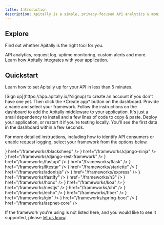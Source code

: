 ```yaml
---
title: Introduction
description: Apitally is a simple, privacy-focused API analytics & monitoring tool. It helps you understand how your APIs are being used and alerts you when things go wrong.
---
```


## Explore

Find out whether Apitally is the right tool for you.

<CardGroup cols={2}>
  <Card title="Features" icon="list-check" iconType="duotone" href="/features">
    API analytics, request log, uptime monitoring, custom alerts and more.
  </Card>
  <Card
    title="How it works"
    icon="gears"
    iconType="duotone"
    href="/how-it-works"
  >
    Learn how Apitally integrates with your application.
  </Card>
</CardGroup>

## Quickstart

Learn how to set Apitally up for your API in less than 5 minutes.

<Steps>
  <Step icon="plus" iconType="regular" title="Create app in Apitally dashboard">
    [Sign up](https://app.apitally.io/?signup) to create an account if you don't have one yet.
    Then click the *Create app* button on the dashboard. Provide a name and select your framework.
  </Step>
  <Step
    icon="code-pull-request"
    iconType="regular"
    title="Add middleware to your application"
  >
    Follow the instructions on the dashboard to add the Apitally middleware to your application.
    It's just a small dependency to install and a few lines of code to copy & paste.
  </Step>
  <Step
    icon="rocket"
    iconType="regular"
    title="Deploy your application"
  >
    Deploy your application, or restart it if you're testing locally.
    You'll see the first data in the dashboard within a few seconds.
  </Step>
</Steps>

For more detailed instructions, including how to identify API consumers or enable request logging, select your framework from the options below.

<AccordionGroup>
  <Accordion title="Python">
    <CardGroup cols={3}>
      <Card
        title="BlackSheep"
        icon={
          <img
            src="https://assets.apitally.io/frameworks/blacksheep-icon.svg"
            style={{ height: "32px", maxWidth: "unset" }}
            alt="BlackSheep icon"
          />
        }
        href="/frameworks/blacksheep"
      />
      <Card
        title="Django Ninja"
        icon={
          <img
            src="https://assets.apitally.io/frameworks/django-icon.svg"
            style={{ height: "32px", maxWidth: "unset" }}
            alt="Django icon"
          />
        }
        href="/frameworks/django-ninja"
      />
      <Card
        title="Django REST Framework"
        icon={
          <img
            src="https://assets.apitally.io/frameworks/django-icon.svg"
            style={{ height: "32px", maxWidth: "unset" }}
            alt="Django icon"
          />
        }
        href="/frameworks/django-rest-framework"
      />
      <Card
        title="FastAPI"
        icon={
          <img
            src="https://assets.apitally.io/frameworks/fastapi-icon.svg"
            style={{ height: "32px", maxWidth: "unset" }}
            alt="FastAPI icon"
          />
        }
        href="/frameworks/fastapi"
      />
      <Card
        title="Flask"
        icon={
          <img
            src="https://assets.apitally.io/frameworks/flask-icon.svg"
            style={{ height: "32px", maxWidth: "unset" }}
            alt="Flask icon"
          />
        }
        href="/frameworks/flask"
      />
      <Card
        title="Litestar"
        icon={
          <img
            src="https://assets.apitally.io/frameworks/litestar-icon.svg"
            style={{ height: "32px", maxWidth: "unset" }}
            alt="Litestar icon"
          />
        }
        href="/frameworks/litestar"
      />
      <Card
        title="Starlette"
        icon={
          <img
            src="https://assets.apitally.io/frameworks/starlette-icon.svg"
            style={{ height: "32px", maxWidth: "unset" }}
            alt="Starlette icon"
          />
        }
        href="/frameworks/starlette"
      />
    </CardGroup>
  </Accordion>

  <Accordion title="JavaScript">
    <CardGroup cols={3}>
      <Card
        title="AdonisJS"
        icon={
          <img
            src="https://assets.apitally.io/frameworks/adonisjs-icon.svg"
            style={{ height: "32px", maxWidth: "unset" }}
            alt="AdonisJS icon"
          />
        }
        href="/frameworks/adonisjs"
      />
      <Card
        title="Express"
        icon={
          <img
            src="https://assets.apitally.io/frameworks/express-icon.svg"
            style={{ height: "32px", maxWidth: "unset" }}
            alt="Express icon"
          />
        }
        href="/frameworks/express"
      />
      <Card
        title="Fastify"
        icon={
          <img
            src="https://assets.apitally.io/frameworks/fastify-icon.svg"
            style={{ height: "32px", maxWidth: "unset" }}
            alt="Fastify icon"
          />
        }
        href="/frameworks/fastify"
      />
      <Card
        title="H3 v2"
        icon={
          <img
            src="https://assets.apitally.io/frameworks/h3-icon.svg"
            style={{ height: "32px", maxWidth: "unset" }}
            alt="H3 icon"
          />
        }
        href="/frameworks/h3"
      />
      <Card
        title="Hono"
        icon={
          <img
            src="https://assets.apitally.io/frameworks/hono-icon.svg"
            style={{ height: "32px", maxWidth: "unset" }}
            alt="Hono icon"
          />
        }
        href="/frameworks/hono"
      />
      <Card
        title="Koa"
        icon={
          <img
            src="https://assets.apitally.io/frameworks/koa-icon.svg"
            style={{ height: "32px", maxWidth: "unset" }}
            alt="Koa icon"
          />
        }
        href="/frameworks/koa"
      />
      <Card
        title="NestJS"
        icon={
          <img
            src="https://assets.apitally.io/frameworks/nestjs-icon.svg"
            style={{ height: "32px", maxWidth: "unset" }}
            alt="NestJS icon"
          />
        }
        href="/frameworks/nestjs"
      />
    </CardGroup>
  </Accordion>

  <Accordion title="Go">
    <CardGroup cols={3}>
      <Card
        title="Chi"
        icon={
          <img
            src="https://assets.apitally.io/frameworks/chi-icon.svg"
            style={{ height: "32px", maxWidth: "unset" }}
            alt="Chi icon"
          />
        }
        href="/frameworks/chi"
      />
      <Card
        title="Echo"
        icon={
          <img
            src="https://assets.apitally.io/frameworks/echo-icon.svg"
            style={{ height: "32px", maxWidth: "unset" }}
            alt="Echo icon"
          />
        }
        href="/frameworks/echo"
      />
      <Card
        title="Fiber"
        icon={
          <img
            src="https://assets.apitally.io/frameworks/fiber-icon.svg"
            style={{ height: "32px", maxWidth: "unset" }}
            alt="Flask icon"
          />
        }
        href="/frameworks/fiber"
      />
      <Card
        title="Gin"
        icon={
          <img
            src="https://assets.apitally.io/frameworks/gin-icon.svg"
            style={{ height: "32px", maxWidth: "unset" }}
            alt="Gin icon"
          />
        }
        href="/frameworks/gin"
      />
    </CardGroup>
  </Accordion>

  <Accordion title="Java">
    <CardGroup cols={3}>
      <Card
        title="Spring Boot"
        icon={
          <img
            src="https://assets.apitally.io/frameworks/spring-icon.svg"
            style={{ height: "32px", maxWidth: "unset" }}
            alt="Spring icon"
          />
        }
        href="/frameworks/spring-boot"
      />
    </CardGroup>
  </Accordion>

  <Accordion title=".NET">
    <CardGroup cols={3}>
      <Card
        title="ASP.NET Core"
        icon={
          <img
            src="https://assets.apitally.io/frameworks/dotnet-icon.svg"
            style={{ height: "32px", maxWidth: "unset" }}
            alt=".NET icon"
          />
        }
        href="/frameworks/aspnet-core"
      />
    </CardGroup>
  </Accordion>
</AccordionGroup>

If the framework you're using is not listed here, and you would like to see it supported, please [let us know](/support).
